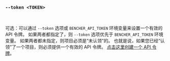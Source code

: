 ### `--token <TOKEN>`

<br />

可选：可以通过 `--token` 选项或 `BENCHER_API_TOKEN` 环境变量来设置一个有效的 API 令牌。
如果两者都指定了，则 `--token` 选项优先于 `BENCHER_API_TOKEN` 环境变量。
如果两者都未指定，则项目必须是“未认领”的。
也就是说，如果您已经“认领”了一个项目，则必须提供一个有效的 API 令牌。
[点击这里创建一个 API 令牌](/console/users/tokens/add?back=L2RvY3MvemgvZXhwbGFuYXRpb24vYmVuY2hlci1ydW4vIy0tdG9rZW4tdG9rZW4=)。
